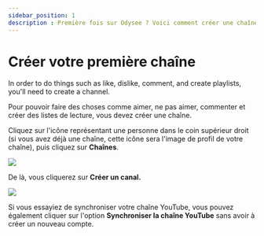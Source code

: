 ---
sidebar_position: 1
description : Première fois sur Odysee ? Voici comment créer une chaîne.
---

# Créer votre première chaîne

In order to do things such as like, dislike, comment, and create playlists, you'll need to create a channel.

Pour pouvoir faire des choses comme aimer, ne pas aimer, commenter et créer des listes de lecture, vous devez créer une chaîne.

Cliquez sur l'icône représentant une personne dans le coin supérieur droit (si vous avez déjà une chaîne, cette icône sera l'image de profil de votre chaîne), puis cliquez sur **Chaînes**.

![](https://i.imgur.com/KB8nfF3.png)

De là, vous cliquerez sur **Créer un canal.**

![](https://i.imgur.com/sq7vGiG.png)

Si vous essayiez de synchroniser votre chaîne YouTube, vous pouvez également cliquer sur l'option **Synchroniser la chaîne YouTube** sans avoir à créer un nouveau compte.
